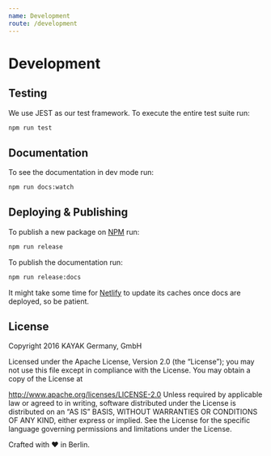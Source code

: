 ```yaml
---
name: Development
route: /development
---
```


# Development

## Testing

We use JEST as our test framework. To execute the entire test suite run:

```bash
npm run test
```

## Documentation

To see the documentation in dev mode run:

```bash
npm run docs:watch
```

## Deploying & Publishing

To publish a new package on [NPM](http://npmjs.com) run:

```bash
npm run release
```

To publish the documentation run:

```bash
npm run release:docs
```

It might take some time for [Netlify](https://www.netlify.com/) to update its caches once docs are deployed, so be
patient.

## License
Copyright 2016 KAYAK Germany, GmbH

Licensed under the Apache License, Version 2.0 (the “License”); you may not use this file except in compliance
with the License. You may obtain a copy of the License at

http://www.apache.org/licenses/LICENSE-2.0
Unless required by applicable law or agreed to in writing, software distributed under the License is distributed
on an “AS IS” BASIS, WITHOUT WARRANTIES OR CONDITIONS OF ANY KIND, either express or implied. See the License for
the specific language governing permissions and limitations under the License.

Crafted with ♥ in Berlin.

